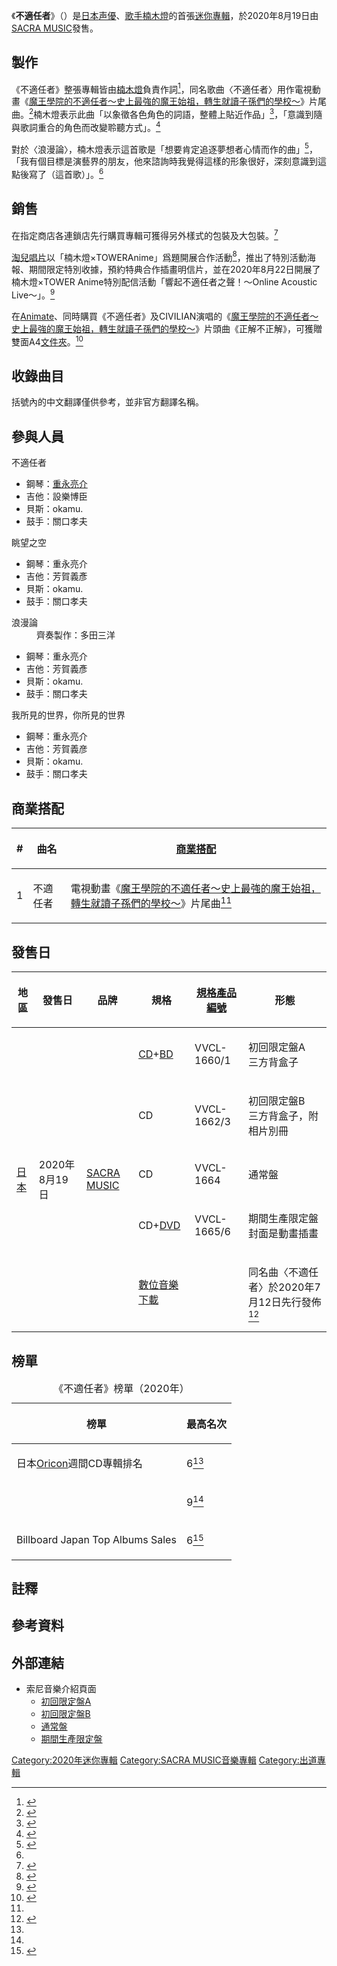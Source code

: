 {{Infobox Album 
| Name            = 不適任者
| Original_name   =  {{lang|ja|ハミダシモノ}}
| Cover           = Hamidashimono.jpg
| Type            = EP
| Artist          = [[楠木燈|楠木燈]]
| Released        = 2020年8月19日
| Recorded        = 
| Genre           = [[日本流行音樂|日本流行音樂]]、[[動畫歌曲|動畫歌曲]]
| Length          = 
| Label           = [[SACRA_MUSIC|SACRA MUSIC]]
| Producer        = 辻野學（[[日本索尼音樂娛樂|Sony Music Labels]]）<br />桂田大助（[[Sony_Music_Artists|Sony Music Artists]]）
| Reviews         = 
| Chart position  = *6位（[[Oricon公信榜|Oricon]]，週榜）<ref name=oricon>{{Cite web|url=https://www.oricon.co.jp/prof/716460/products/1354801/1/|script-title=ja:ハミダシモノ(初回生産限定盤A)|work=ORICON NEWS|accessdate=2020-08-27|archive-date=2022-01-31|archive-url=https://web.archive.org/web/20220131075528/https://www.oricon.co.jp/prof/716460/products/1354801/1/}}</ref>
* 9位（{{tsl|ja|Billboard Japan Hot Albums}}，週榜）<ref name=hot_albums>{{Cite web|url=http://www.billboard-japan.com/charts/detail?a=hot_albums&year=2020&month=08&day=31|script-title=ja: Billboard Hot Albums 2019/08/31 付け|work=Billboard JAPAN|publisher=阪神コンテンツリンク|accessdate=2020-08-27|archive-date=2021-12-03|archive-url=https://web.archive.org/web/20211203231802/https://www.billboard-japan.com/charts/detail?a=hot_albums&year=2020&month=08&day=31}}</ref>
| Last album      = 
| This album      = '''不適任者'''<br />（2020年）
| Next album      = 
| Misc            = 
{{External music video|{{YouTube|F0A86w3mdRY|{{lang|ja|ハミダシモノ-Short ver.-}}}}|Type=EP}}
{{External music video|{{YouTube|Hjnx2_ejF5Y|{{lang|ja|眺めの空}}}}<br />{{YouTube|hOyDpI1XwgM|{{lang|ja|ロマンロン}}}}<br />{{YouTube|flso-7QjrH4|{{lang|ja|僕の見る世界、君の見る世界}}}}|Type=EP|Upper caption=歌詞影片}}
}}
《'''不適任者'''》（{{jpn|j=ハミダシモノ|rm=Hamidashimono}}）是[[日本|日本]][[声優|声優]]、[[歌手|歌手]][[楠木燈|楠木燈]]的首張[[迷你專輯|迷你專輯]]，於2020年8月19日由[[SACRA_MUSIC|SACRA MUSIC]]發售。

== 製作 ==
{{Listen
| pos = left
| filename = Tomori Kusunoki - Hamidashimono.ogg
| title =不適任者
| description =時長30秒的〈不適任者〉歌曲片段
}}
《不適任者》整張專輯皆由[[楠木燈|楠木燈]]負責作詞<ref>{{Cite web |url=https://www.youtube.com/watch?v=F0A86w3mdRY |script-title=ja:楠木ともり「ハミダシモノ」Music Video -Short ver.- |work=楠木ともり Official YouTube Channel |accessdate=2020-09-11 |archive-date=2022-01-10 |archive-url=https://web.archive.org/web/20220110152233/https://www.youtube.com/watch?v=F0A86w3mdRY }}</ref>，同名歌曲〈不適任者〉用作電視動畫《[[魔王學院的不適任者～史上最強的魔王始祖，轉生就讀子孫們的學校～|魔王學院的不適任者～史上最強的魔王始祖，轉生就讀子孫們的學校～]]》片尾曲。<ref name=tie_up>{{Cite web|url=https://maohgakuin.com/music/?page=ed|script-title=ja:MUSIC|work=TVアニメ「魔王学院の不適合者」公式サイト|accessdate=2020-08-20|archive-date=2021-06-20|archive-url=https://web.archive.org/web/20210620035808/https://maohgakuin.com/music/?page=ed}}</ref>楠木燈表示此曲「以象徵各色角色的詞語，整體上貼近作品」<ref>{{Cite web|url=https://akiba-souken.com/article/46441/|script-title=ja:楠木ともり1stEPリリース記念インタビュー！|work=アキバ総研|date=2020-08-16|accessdate=2020-08-20|archive-date=2020-11-01|archive-url=https://web.archive.org/web/20201101011302/https://akiba-souken.com/article/46441/}}</ref>，「意識到隨與歌詞重合的角色而改變聆聽方式」。<ref>{{Cite web|url=https://cho-animedia.jp/music/176536/2/|script-title=ja:全曲から楠木ともりの音楽的才能を感じられる1stEP『ハミダシモノ』【インタビュー】|work=[[アニメディア|超!アニメディア]]|date=2020-08-17|accessdate=2020-08-20}}{{Dead link}}</ref>

對於〈浪漫論〉，楠木燈表示這首歌是「想要肯定追逐夢想者心情而作的曲」<ref name=hominis>{{Cite web|url=https://hominis.media/category/voiceActor/post6176/|script-title=ja:楠木ともりが明かす、メジャーデビュー曲制作秘話「この曲を歌いたいと伝えていた」|work=ホミニス|date=2020-08-18|accessdate=2020-08-20|archive-date=2022-01-19|archive-url=https://web.archive.org/web/20220119210359/https://hominis.media/category/voiceActor/post6176/}}</ref>，「我有個目標是演藝界的朋友，他來諮詢時我覺得這樣的形象很好，深刻意識到這點後寫了（這首歌）」。<ref name=hominis/>

== 銷售 ==
在指定商店各連鎖店先行購買專輯可獲得另外樣式的包裝及大包裝。<ref>{{Cite web|url=https://www.kusunokitomori.com/info/archive/?id=519931|script-title=ja:8/19発売「ハミダシモノ」 先着購入者特典が決定！|work=楠木ともり Official Website|date=2020-07-02|accessdate=2020-08-20|archive-date=2021-04-22|archive-url=https://web.archive.org/web/20210422030039/https://www.kusunokitomori.com/info/archive/?id=519931}}</ref>

[[淘兒唱片|淘兒唱片]]以「楠木燈×TOWERAnime」爲題開展合作活動<ref>{{Cite web|url=https://tower.jp/article/campaign/2020/07/17/02|script-title=ja:「楠木ともり×TOWERAnime」コラボキャンペーン開催決定！|work=[[タワーレコード|タワーレコード]]|date=2020-07-17|accessdate=2020-08-20|archive-date=2021-04-30|archive-url=https://web.archive.org/web/20210430022642/https://tower.jp/article/campaign/2020/07/17/02}}</ref>，推出了特別活動海報、期間限定特別收據，預約特典合作插畫明信片，並在2020年8月22日開展了楠木燈×TOWER Anime特別配信活動「響起不適任者之聲！～Online Acoustic Live～」。<ref>{{Cite web|url=https://tower.jp/article/feature_item/2020/07/03/0702|script-title=ja:楠木ともり×TOWER Anime｜スペシャル配信イベント「ハミダシモノの声よ響け！～Online Acoustic Live～」決定！|work=[[タワーレコード|タワーレコード]]|date=2020-07-17|accessdate=2020-08-20|archive-date=2021-04-30|archive-url=https://web.archive.org/web/20210430052628/https://tower.jp/article/feature_item/2020/07/03/0702}}</ref>

在[[Animate|Animate]]、{{lj|Gamers|ゲーマーズ}}同時購買《不適任者》及CIVILIAN演唱的《[[魔王學院的不適任者～史上最強的魔王始祖，轉生就讀子孫們的學校～|魔王學院的不適任者～史上最強的魔王始祖，轉生就讀子孫們的學校～]]》片頭曲《正解不正解》，可獲贈雙面A4[[文件夾|文件夾]]。<ref>{{Cite web|url=https://www.kusunokitomori.com/info/archive/?id=520281|script-title=ja:『魔王学院の不適合者』放送記念 OP＆ED CD同時購入キャンペーン実施！|work=楠木ともり Official Website|date=2020-07-17|accessdate=2020-08-20}}</ref>

== 收錄曲目 ==
括號內的中文翻譯僅供參考，並非官方翻譯名稱。
{{tracklist
| headline        = [[CD|CD]]（初回生產限定盤A<ref name="tower">{{Cite web|url=https://tower.jp/item/5027141/%E3%83%8F%E3%83%9F%E3%83%80%E3%82%B7%E3%83%A2%E3%83%8E-%5bCD%EF%BC%8BBlu-ray-Disc%5d%EF%BC%9C%E5%88%9D%E5%9B%9E%E7%94%9F%E7%94%A3%E9%99%90%E5%AE%9A%E7%9B%A4A%EF%BC%9E|script-title=ja:ハミダシモノ＜初回生産限定盤A＞|publisher=[[タワーレコード|タワーレコード]]|accessdate=2020-08-20}}</ref>、初回生產限定盤B<ref>{{Cite web|url=https://tower.jp/item/5027142/%E3%83%8F%E3%83%9F%E3%83%80%E3%82%B7%E3%83%A2%E3%83%8E-%5bCD%EF%BC%8B%E3%83%95%E3%82%A9%E3%83%88%E3%83%96%E3%83%83%E3%82%AF%5d%EF%BC%9C%E5%88%9D%E5%9B%9E%E7%94%9F%E7%94%A3%E9%99%90%E5%AE%9A%E7%9B%A4B%EF%BC%9E|script-title=ja:ハミダシモノ＜初回生産限定盤B＞|publisher=[[タワーレコード|タワーレコード]]|accessdate=2020-08-20}}</ref>、通常盤<ref>{{Cite web|url=https://tower.jp/item/5027143/%E3%83%8F%E3%83%9F%E3%83%80%E3%82%B7%E3%83%A2%E3%83%8E%EF%BC%9C%E9%80%9A%E5%B8%B8%E7%9B%A4%EF%BC%9E|script-title=ja:ハミダシモノ ＜通常盤＞|publisher=[[タワーレコード|タワーレコード]]|accessdate=2020-08-20}}</ref>、期間生產限定盤<ref name="tower_II">{{Cite web|url=https://tower.jp/item/5027144/%E3%83%8F%E3%83%9F%E3%83%80%E3%82%B7%E3%83%A2%E3%83%8E-%5bCD%EF%BC%8BDVD%5d%EF%BC%9C%E6%9C%9F%E9%96%93%E7%94%9F%E7%94%A3%E9%99%90%E5%AE%9A%E7%9B%A4%EF%BC%9E|script-title=ja:ハミダシモノ ＜期間生産限定盤＞|publisher=[[タワーレコード|タワーレコード]]|accessdate=2020-08-20}}</ref>）
| total_length    = 31:08

| all_lyrics       = [[楠木燈|楠木燈]]
| all_arrangements = [[重永亮介|重永亮介]]

| title1           = {{lang|ja|ハミダシモノ}}
| note1            = 不適任者
| music1           = 重永亮介
| length1          = 3:55

| title2           = {{lang|ja|眺めの空}}
| note2            = 眺望之空
| music2           = 楠木燈
| length2          = 4:50

| title3           = {{lang|ja|ロマンロン}}
| note3            = 浪漫論
| music3           = 楠木燈
| length3          = 3:05

| title4           = {{lang|ja|僕の見る世界、君の見る世界}}
| note4            = 我所見的世界，你所見的世界
| music4           = 楠木燈、重永亮介
| length4          = 3:44

| title5           = {{lang|ja|ハミダシモノ (Instrumental)}}
| length5          = 3:55

| title6           = {{lang|ja|眺めの空 (Instrumental)}}
| length6          = 4:50

| title7           = {{lang|ja|ロマンロン (Instrumental)}}
| length7          = 3:05

| title8           = {{lang|ja|僕の見る世界、君の見る世界 (Instrumental)}}
| length8          = 3:44
}}

{{tracklist
| headline        = [[藍光光碟|BD]]（初回生産限定盤A<ref name="tower"/>）

| title1          = {{lang|ja|ハミダシモノ (Music Video)}}

| title2          = {{lang|ja|眺めの空 (Lyric Video)}}

| title3          = {{lang|ja|ロマンロン (Lyric Video)}}

| title4          = {{lang|ja|僕の見る世界、君の見る世界 (Lyric Video)}}
}}

{{tracklist
| headline        = [[DVD|DVD]]（期間生產産限定盤<ref name="tower_II"/>）

| title1          = [[電視動畫|電視動畫]]《魔王學院的不適任者～史上最強的魔王始祖，轉生就讀子孫們的學校～》無字幕版片尾曲影片
}}

== 參與人員 ==
{{Col-begin-small}}
{{Col-2}}
;不適任者
* 鋼琴：[[重永亮介|重永亮介]]
* 吉他：設樂博臣
* 貝斯：okamu.
* 鼓手：關口孝夫

;眺望之空
* 鋼琴：重永亮介
* 吉他：芳賀義彥
* 貝斯：okamu.
* 鼓手：關口孝夫
{{Col-2}}
;浪漫論
: 齊奏製作：多田三洋
* 鋼琴：重永亮介
* 吉他：芳賀義彥
* 貝斯：okamu.
* 鼓手：關口孝夫

;我所見的世界，你所見的世界
* 鋼琴：重永亮介
* 吉他：芳賀義彦
* 貝斯：okamu.
* 鼓手：關口孝夫
{{Col-end}}

== 商業搭配 ==
{| class="wikitable" style="font-size:smaller"
! #
! 曲名
! [[商業搭配|商業搭配]]
|-
| 1
| 不適任者
| 電視動畫《[[魔王學院的不適任者～史上最強的魔王始祖，轉生就讀子孫們的學校～|魔王學院的不適任者～史上最強的魔王始祖，轉生就讀子孫們的學校～]]》片尾曲<ref name=tie_up/>
|}

== 發售日 ==
{|class="wikitable" style="font-size:smaller"
! 地區
! 發售日
! 品牌
! 規格
! [[規格產品編號|規格產品編號]]
! 形態
|-
| rowspan="5" | [[日本|日本]]
| rowspan="5" | 2020年8月19日
| rowspan="5" | [[SACRA_MUSIC|SACRA MUSIC]]
| [[CD|CD]]+[[藍光光碟|BD]]
| VVCL-1660/1
| 初回限定盤A<br />三方背盒子
|-
| CD
| VVCL-1662/3
| 初回限定盤B<br />三方背盒子，附相片別冊
|-
| CD
| VVCL-1664
| 通常盤
|-
| CD+[[DVD|DVD]]
| VVCL-1665/6
| 期間生產限定盤{{notetag|2020年11月末爲止。}}<br />封面是動畫插畫
|-
| [[數位音樂下載|數位音樂下載]]
| 
| 同名曲〈不適任者〉於2020年7月12日先行發佈<ref>{{Cite web|url=https://www.kusunokitomori.com/info/archive/?id=520141|script-title=ja:「ハミダシモノ」先行フル配信スタート！配信限定特典情報も公開！|work=楠木ともり Official Website|date=2020-07-12|accessdate=2020-08-20|archive-date=2020-10-01|archive-url=https://web.archive.org/web/20201001075958/https://www.kusunokitomori.com/info/archive/?id=520141}}</ref>
|}

== 榜單 ==
{|class="wikitable"
|+《不適任者》榜單（2020年）
! 榜單
! 最高名次
|-
| 日本[[Oricon公信榜|Oricon]]週間CD專輯排名
| 6<ref name=oricon />
|-
| {{tsl|ja|Billboard Japan Hot Albums}}
| 9<ref name=hot_albums/>
|-
| Billboard Japan Top Albums Sales
| 6<ref>{{Cite web|url=http://www.billboard-japan.com/charts/detail?a=top_albums&year=2020&month=08&day=31|script-title=ja:Billboard Japan Hot Singles Sales 2020/08/31 付け|work=Billboard JAPAN|publisher=阪神コンテンツリンク|accessdate=2020-08-27|archive-date=2021-02-01|archive-url=https://web.archive.org/web/20210201041251/http://www.billboard-japan.com/charts/detail?a=top_albums&year=2020&month=08&day=31}}</ref>
|}

== 註釋 ==
{{Notefoot}}

== 參考資料 ==
{{Reflist|2}}

== 外部連結 ==
* 索尼音樂介紹頁面
** [https://www.sonymusic.co.jp/artist/tomorikusunoki/discography/VVCL-1660 初回限定盤A]
** [https://www.sonymusic.co.jp/artist/tomorikusunoki/discography/VVCL-1662 初回限定盤B]
** [https://www.sonymusic.co.jp/artist/tomorikusunoki/discography/VVCL-1664 通常盤] {{Wayback|url=https://www.sonymusic.co.jp/artist/tomorikusunoki/discography/VVCL-1664 |date=20201229225738 }}
** [https://www.sonymusic.co.jp/artist/tomorikusunoki/discography/VVCL-1665 期間生產限定盤]

{{DEFAULTSORT:Hamidashimono}}
[[Category:2020年迷你專輯|Category:2020年迷你專輯]]
[[Category:SACRA_MUSIC音樂專輯|Category:SACRA MUSIC音樂專輯]]
[[Category:出道專輯|Category:出道專輯]]